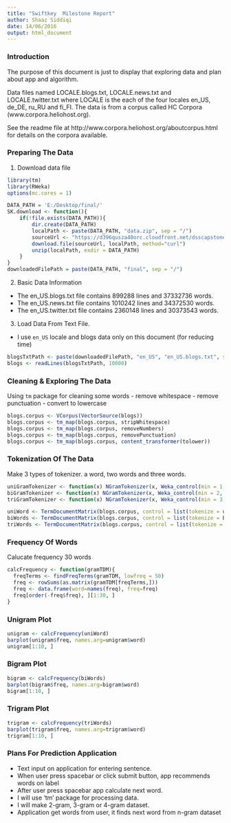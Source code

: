 ---
title: "Swiftkey  Milestone Report"
author: Shaaz Siddiqi
date: 14/06/2016
output: html_document
---

### Introduction

The purpose of this document is just to display that exploring data and plan about app and algorithm.

Data files named LOCALE.blogs.txt, LOCALE.news.txt and LOCALE.twitter.txt where LOCALE is the each of the four locales en_US, de_DE, ru_RU and fi_FI. The data is from a corpus called HC Corpora (www.corpora.heliohost.org). 

See the readme file at http://www.corpora.heliohost.org/aboutcorpus.html for details on the corpora available.

### Preparing The Data

1. Download data file
```{r echo=FALSE, message=FALSE, warning=FALSE}
library(tm)
library(RWeka)
options(mc.cores = 1)
```
```{r, cache=TRUE}
DATA_PATH = 'E:/Desktop/final/'
SK.download <- function(){
    if(!file.exists(DATA_PATH)){
        dir.create(DATA_PATH)
        localPath <- paste(DATA_PATH, "data.zip", sep = "/")
        sourceUrl <- "https://d396qusza40orc.cloudfront.net/dsscapstone/dataset/Coursera-SwiftKey.zip"
        download.file(sourceUrl, localPath, method="curl")
        unzip(localPath, exdir = DATA_PATH)
    }
}
downloadedFilePath = paste(DATA_PATH, "final", sep = "/")
```

2. Basic Data Information
- The en_US.blogs.txt file contains 899288 lines and 37332736 words.
- The en_US.news.txt file contains 1010242 lines and 34372530 words.
- The en_US.twitter.txt file contains 2360148 lines and 30373543 words.

3. Load Data From Text File.
- I use `en_US` locale and blogs data only on this document (for reducing time)
```{r, cache=TRUE, warning=FALSE}
blogsTxtPath <- paste(downloadedFilePath, "en_US", "en_US.blogs.txt", sep = "/")
blogs <- readLines(blogsTxtPath, 10000)
```

### Cleaning & Exploring The Data
Using `tm` package for cleaning some words
- remove whitespace
- remove punctuation
- convert to lowercase
```{r, cache=TRUE, warning=TRUE, message=FALSE}
blogs.corpus <- VCorpus(VectorSource(blogs))
blogs.corpus <- tm_map(blogs.corpus, stripWhitespace)
blogs.corpus <- tm_map(blogs.corpus, removeNumbers)
blogs.corpus <- tm_map(blogs.corpus, removePunctuation)
blogs.corpus <- tm_map(blogs.corpus, content_transformer(tolower))
```

### Tokenization Of The Data
Make 3 types of tokenizer. a word, two words and three words.
```{r cache=TRUE}
uniGramTokenizer <- function(x) NGramTokenizer(x, Weka_control(min = 1, max = 1))
biGramTokenizer <- function(x) NGramTokenizer(x, Weka_control(min = 2, max = 2))
triGramTokenizer <- function(x) NGramTokenizer(x, Weka_control(min = 3, max = 3))

uniWord <- TermDocumentMatrix(blogs.corpus, control = list(tokenize = uniGramTokenizer))
biWords <- TermDocumentMatrix(blogs.corpus, control = list(tokenize = biGramTokenizer))
triWords <- TermDocumentMatrix(blogs.corpus, control = list(tokenize = triGramTokenizer))
```

### Frequency Of Words
Calucate frequency 30 words
```{r cache=TRUE}
calcFrequency <- function(gramTDM){
  freqTerms <- findFreqTerms(gramTDM, lowfreq = 50)
  freq <- rowSums(as.matrix(gramTDM[freqTerms,]))
  freq <- data.frame(word=names(freq), freq=freq)
  freq[order(-freq$freq), ][1:30, ]
}
```

### Unigram Plot
```{r cache=TRUE}
unigram <- calcFrequency(uniWord)
barplot(unigram$freq, names.arg=unigram$word)
unigram[1:10, ]
```

### Bigram Plot
```{r cache=TRUE}
bigram <- calcFrequency(biWords)
barplot(bigram$freq, names.arg=bigram$word)
bigram[1:10, ]
```

### Trigram Plot
```{r cache=TRUE}
trigram <- calcFrequency(triWords)
barplot(trigram$freq, names.arg=trigram$word)
trigram[1:10, ]
```

### Plans For Prediction Application
- Text input on application for entering sentence. 
- When user press spacebar or click submit button, app recommends words on label
- After user press spacebar app calculate next word. 
- I will use 'tm' package for processing data.
- I will make 2-gram, 3-gram or 4-gram dataset. 
- Application get words from user, it finds next word from n-gram dataset